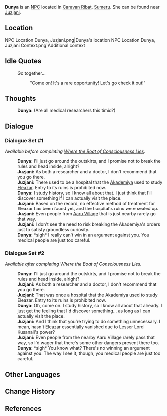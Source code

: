 {{Meta
<!-- Remove this template after adding the missing info -->
|missing_NPC_profile  = yes
}}
{{Character Infobox
|type             = NPC
|image            = NPC Dunya.png
|region           = Sumeru
|affiliation      = Vahumana<!--assumed from "I study history"-->
|title            = Researcher

|ancestry         = <!-- Clan/family -->
|father           = 
|mother           = 
|spouse           = 
|sibling          = 
|child            = 
|relative         = 

|voiceEN          = [http://www.caitlin-myers.com/credits.html Caitlin Myers]<ref name="Caitlin Myers">Twitter: [https://twitter.com/CaitlinMyers/status/1562477333847478273 EN VA Self Announcement]</ref>
|voiceCN          = 
|voiceJP          = 
}}
'''Dunya''' is an [[NPC]] located in [[Caravan Ribat]], [[Sumeru]]. She can be found near [[Juzjani]].

==Location==
<gallery>
NPC Location Dunya, Juzjani.png|Dunya's location
NPC Location Dunya, Juzjani Context.png|Additional context
</gallery>
<!--
==Profile==
''(To be added.)''

===Personality===
''(To be added.)''

===Appearance===
''(To be added.)''

==Quests and Events==
{{Quests and Events}}
-->
==Idle Quotes==
{{Dialogue start}}
: {{DIcon|Idle}} Go together...
:: {{A|VO Dunya 01.ogg}} "Come on! It's a rare opportunity! Let's go check it out!"
{{Dialogue end}}

==Thoughts==
{{All Schemes to Know Explanation|name=Dunya}}
{{Dialogue start}}
:{{A|VO Dunya All Schemes to Know 01.ogg}} '''Dunya:''' (Are all medical researchers this timid?)
{{Dialogue end}}

==Dialogue==
===Dialogue Set #1===
''Available before completing [[Where the Boat of Consciousness Lies]].''
{{Dialogue start}}
:'''Dunya:''' I'll just go around the outskirts, and I promise not to break the rules and head inside, alright?
:'''Juzjani:''' As both a researcher and a doctor, I don't recommend that you go there.
:'''Juzjani:''' There used to be a hospital that the [[Akademiya]] used to study [[Eleazar]]. Entry to its ruins is prohibited now.
:'''Dunya:''' I study history, so I know all about that. I just think that I'll discover something if I can actually visit the place.
:'''Juzjani:''' Based on the record, no effective method of treatment for Eleazar has been found yet, and the hospital's ruins were sealed up.
:'''Juzjani:''' Even people from [[Aaru Village]] that is just nearby rarely go that way.
:'''Juzjani:''' I don't see the need to risk breaking the Akademiya's orders just to satisfy groundless curiosity.
:'''Dunya:''' *sigh* I really can't win in an argument against you. You medical people are just too careful.
{{Dialogue end}}

===Dialogue Set #2===
''Available after completing Where the Boat of Consciousness Lies.''
{{Dialogue start}}
:'''Dunya:''' I'll just go around the outskirts, and I promise not to break the rules and head inside, alright?
:'''Juzjani:''' As both a researcher and a doctor, I don't recommend that you go there.
:'''Juzjani:''' That was once a hospital that the Akademiya used to study Eleazar. Entry to its ruins is prohibited now.
:'''Dunya:''' Oh, come on. I study history, so I know all about that already. I just get the feeling that I'd discover something... as long as I can actually visit the place.
:'''Juzjani:''' And I think that you're trying to do something unnecessary. I mean, hasn't Eleazar essentially vanished due to Lesser Lord Kusanali's power?
:'''Juzjani:''' Even people from the nearby Aaru Village rarely pass that way, so I'd wager that there's some other dangers present there too.
:'''Dunya:''' *sigh* You know what? There's no winning an argument against you. The way I see it, though, you medical people are just too careful.
{{Dialogue end}}
<!--
==Event Dialogue==
===Event Name===
{{Dialogue start}}
:'''{{subst:PAGENAME}}:'''
{{Dialogue end}}

==Trivia==
* 
-->

==Other Languages==
{{Other Languages
|default_hidden = 1
|en      = Dunya
|zhs     = 东雅
|zhs_rm  = Dōngyǎ
|zht     = 東雅
|zht_rm  = Dōngyǎ
|ja      = ドゥンヤ
|ja_rm   = Dun'ya
|ko      = 뒨야
|ko_rm   = Dwinya
|es      = Dunya
|fr      = Dunya
|ru      = Дунья
|th      = Dunya
|vi      = Dunya
|de      = Dunya
|id      = Dunya
|pt      = Dunya
|tr      = Dunya
|it      = Dunya
}}

==Change History==
{{Change History|3.0}}

==References==
{{Reflist}}